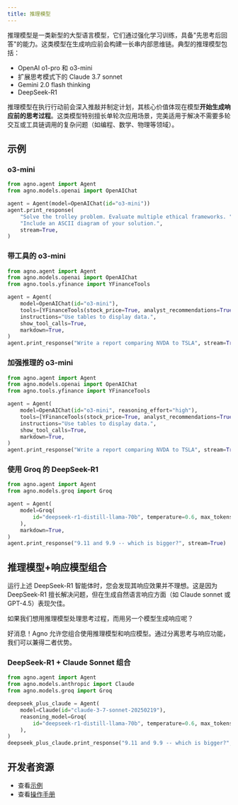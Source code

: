 ```yaml
---
title: 推理模型
---
```

推理模型是一类新型的大型语言模型，它们通过强化学习训练，具备"先思考后回答"的能力。这类模型在生成响应前会构建一长串内部思维链。典型的推理模型包括：
- OpenAI o1-pro 和 o3-mini
- 扩展思考模式下的 Claude 3.7 sonnet
- Gemini 2.0 flash thinking
- DeepSeek-R1

推理模型在执行行动前会深入推敲并制定计划，其核心价值体现在模型**开始生成响应前的思考过程**。这类模型特别擅长单轮次应用场景，完美适用于解决不需要多轮交互或工具链调用的复杂问题（如编程、数学、物理等领域）。

## 示例

### o3-mini

```python o3_mini.py
from agno.agent import Agent
from agno.models.openai import OpenAIChat

agent = Agent(model=OpenAIChat(id="o3-mini"))
agent.print_response(
    "Solve the trolley problem. Evaluate multiple ethical frameworks. "
    "Include an ASCII diagram of your solution.",
    stream=True,
)
```

### 带工具的 o3-mini

```python o3_mini_with_tools.py
from agno.agent import Agent
from agno.models.openai import OpenAIChat
from agno.tools.yfinance import YFinanceTools

agent = Agent(
    model=OpenAIChat(id="o3-mini"),
    tools=[YFinanceTools(stock_price=True, analyst_recommendations=True, company_info=True, company_news=True)],
    instructions="Use tables to display data.",
    show_tool_calls=True,
    markdown=True,
)
agent.print_response("Write a report comparing NVDA to TSLA", stream=True)
```

### 加强推理的 o3-mini

```python o3_mini_with_reasoning_effort.py
from agno.agent import Agent
from agno.models.openai import OpenAIChat
from agno.tools.yfinance import YFinanceTools

agent = Agent(
    model=OpenAIChat(id="o3-mini", reasoning_effort="high"),
    tools=[YFinanceTools(stock_price=True, analyst_recommendations=True, company_info=True, company_news=True)],
    instructions="Use tables to display data.",
    show_tool_calls=True,
    markdown=True,
)
agent.print_response("Write a report comparing NVDA to TSLA", stream=True)
```

### 使用 Groq 的 DeepSeek-R1

```python deepseek_r1_using_groq.py
from agno.agent import Agent
from agno.models.groq import Groq

agent = Agent(
    model=Groq(
        id="deepseek-r1-distill-llama-70b", temperature=0.6, max_tokens=1024, top_p=0.95
    ),
    markdown=True,
)
agent.print_response("9.11 and 9.9 -- which is bigger?", stream=True)
```

## 推理模型+响应模型组合

运行上述 DeepSeek-R1 智能体时，您会发现其响应效果并不理想。这是因为 DeepSeek-R1 擅长解决问题，但在生成自然语言响应方面（如 Claude sonnet 或 GPT-4.5）表现欠佳。

如果我们想用推理模型处理思考过程，而用另一个模型生成响应呢？

好消息！Agno 允许您组合使用推理模型和响应模型。通过分离思考与响应功能，我们可以兼得二者优势。

### DeepSeek-R1 + Claude Sonnet 组合

```python deepseek_plus_claude.py
from agno.agent import Agent
from agno.models.anthropic import Claude
from agno.models.groq import Groq

deepseek_plus_claude = Agent(
    model=Claude(id="claude-3-7-sonnet-20250219"),
    reasoning_model=Groq(
        id="deepseek-r1-distill-llama-70b", temperature=0.6, max_tokens=1024, top_p=0.95
    ),
)
deepseek_plus_claude.print_response("9.11 and 9.9 -- which is bigger?", stream=True)
```

## 开发者资源

- 查看[示例](/examples/concepts/reasoning/models)
- 查看[操作手册](https://github.com/agno-agi/agno/tree/main/cookbook/reasoning/models)